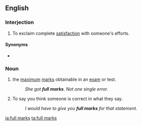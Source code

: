 ==English==

===Interjection===
{{en-interj}}

# To exclaim complete [[satisfaction]] with someone's efforts.

====Synonyms====
* {{l|en|well done}}

===Noun===
{{en-plural noun|head=[[full]] [[marks]]'''}}

# the [[maximum]] [[marks]] obtainable in an [[exam]] or test.
#: ''She got '''full marks'''. Not one single error.''
# {{lb|en|idiomatic|by extension}} To say you think someone is correct in what they say.
#: ''I would have to give you '''full marks''' for that statement.''

[[ja:full marks]]
[[ta:full marks]]